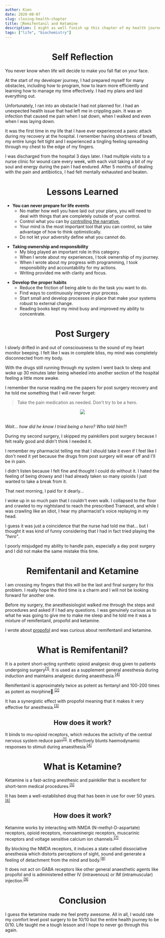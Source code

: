 ```yaml
---
author: Kien
date: 2020-08-07
slug: closing-health-chapter
title: 💉Remifentanil and Ketamine 
description: I might as well finish up this chapter of my health journey and provide an ending story. I was curious what they had given me during my last surgery because I woke up feeling like I was on a floating cloud.
tags: ["life", "biochemistry"]
---
```





# <center> Self Reflection </center>

You never know when life will decide to make you fall flat on your face. 

At the start of my developer journey, I had prepared myself for many obstacles, including how to program, how to learn more efficiently and learning how to manage my time effectively. I had my plans and laid everything out.

Unfortunately, I ran into an obstacle I had not planned for. I had an unexpected health issue that had left me in crippling pain. It was an infection that caused me pain when I sat down, when I walked and even when I was laying down.

It was the first time in my life that I have ever experienced a panic attack during my recovery at the hospital. I remember having shortness of breath, my entire lungs felt tight and I experienced a tingling feeling spreading through my chest to the edge of my fingers.

I was discharged from the hospital 3 days later. I had multiple visits to a nurse clinic for wound care every week, with each visit taking a bit of my soul and energy during the pain I had endured. After 5 months of dealing with the pain and antibiotics, I had felt mentally exhausted and beaten.

# <center>Lessons Learned</center>

<ul style={{listStyleType: `none`}}>
    <li><strong>You can never prepare for life events</strong>
        <ul>
            <li>No matter how well you have laid out your plans, you will need to deal with things that are completely outside of your control.</li>
            <li>Control what you can by <a href="https://www.youtube.com/watch?v=8UvW713WwJA" target="_blank">controlling the narrative.</a></li>
            <li>Your mind is the most important tool that you can control, so take advantage of how to think optimistically.</li>
            <li>Do not let your adversity define what you cannot do.</li>
        </ul>
    </li>
</ul>

<ul style={{listStyleType: `none`}}>
    <li><strong>Taking ownership and responsibility</strong>
        <ul>
            <li>My blog played an important role in this category.</li>
            <li>When I wrote about my experiences, I took ownership of my journey.</li>
            <li>When I wrote about my progress with programming, I took responsibility and accountability for my actions.</li>
            <li>Writing provided me with clarity and focus.</li>
        </ul>
    </li>
</ul>

<ul style={{listStyleType: `none`}}>
    <li><strong>Develop the proper habits</strong>
        <ul>
            <li>Reduce the friction of being able to do the task you want to do.</li>
            <li>Find ways to continuously improve your process.</li>
            <li>Start small and develop processes in place that make your systems robust to external change.</li>
            <li>Reading books kept my mind busy and improved my ability to concentrate.</li>
        </ul>
    </li>
</ul>


# <center>Post Surgery</center>

I slowly drifted in and out of consciousness to the sound of my heart monitor beeping. I felt like I was in complete bliss, my mind was completely disconnected from my body. 

With the drugs still running through my system I went back to sleep and woke up 30 minutes later being wheeled into another section of the hospital feeling a little more awake.

I remember the nurse reading me the papers for post surgery recovery and he told me something that I will never forget:

<blockquote>Take the pain medication as needed. Don't try to be a hero.</blockquote>


<center style={{fontSize: `2rem`}}><img src="https://media1.tenor.com/images/65866ba370141523c412fb6c0dd2de6d/tenor.gif?itemid=4937950"/>
</center>

<p style={{paddingTop: `2rem`, paddingBottom: `2rem`, marginTop: `3rem`, marginBottom: `3rem`,borderTop: `1px dashed`, borderBottom: `1px dashed`, textAlign:`center`}}>
    <p style={{fontSize: `3rem`, marginBottom: `0`}}><Twemoji text="🧠"/></p>
    <br/>
    <i>Wait... how did he know I tried being a hero? Who told him?!</i>
</p>





During my second surgery, I skipped my painkillers post surgery because I felt really good and didn't think I needed it. 

I remember my pharmacist telling me that I should take it even if I feel like I don't need it yet because the drugs from post surgery will wear off and I'll be in pain.

I didn't listen because I felt fine and thought I could do without it. I hated the feeling of being drowsy and I had already taken so many opioids I just wanted to take a break from it.

That next morning, I paid for it dearly...

I woke up in so much pain that I couldn't even walk. I collapsed to the floor and crawled to my nightstand to reach the prescribed Tramacet, and while I was crawling like an idiot, I hear my pharmacist's voice replaying in my head.

I guess it was just a coincidence that the nurse had told me that... but I thought it was kind of funny considering that I had in fact tried playing the <i>"hero"</i>.

I poorly misjudged my ability to handle pain, especially a day post surgery and I did not make the same mistake this time.

# <center>Remifentanil and Ketamine</center>

I am crossing my fingers that this will be the last and final surgery for this problem. I really hope the third time is a charm and I will not be looking forward for another one.

Before my surgery, the anesthesiologist walked me through the steps and procedures and asked if I had any questions. I was genuinely curious as to what he was going to give me to make me sleep and he told me it was a mixture of remifentanil, propofol and ketamine.

I wrote about [propofol](/060-propofol/) and was curious about remifentanil and ketamine.

# <center> What is Remifentanil? </center>
It is a potent short-acting synthetic opioid analgesic drug given to patients undergoing surgery<sup><a href="https://www.drugbank.ca/drugs/DB00899" target="_blank">[1]</a></sup>. It is used as a supplement general anesthesia during induction and maintains analgesic during anaesthesia.<sup><a href="https://tinyurl.com/y2c3zmqt" target="_blank">[4]</a></sup>

Remifentanil is approximately twice as potent as fentanyl and 100-200 times as potent as morphine👀.<sup><a href="https://www.sciencedirect.com/topics/chemistry/remifentanil" target="_blank">[2]</a></sup>

It has a synergistic effect with propofol meaning that it makes it very effective for anesthesia.<sup><a href="https://www.ncbi.nlm.nih.gov/pmc/articles/PMC3022128/" target="_blank">[3]</a></sup>


## <center> How does it work? </center>
It binds to mu-opioid receptors, which reduces the activity of the central nervous system reduce pain<sup><a href="https://www.drugbank.ca/drugs/DB00899" target="_blank">[1]</a></sup>. It effectively blunts haemodynamic responses to stimuli during anaesthesia.<sup><a href="https://tinyurl.com/y2c3zmqt" target="_blank">[4]</a></sup>

# <center>What is Ketamine?</center>

Ketamine is a fast-acting anesthesic and painkiller that is excellent for short-term medical procedures.<sup><a href="https://www.ncbi.nlm.nih.gov/books/NBK470357/" target="_blank">[5]</a></sup>

It has been a well-established drug that has been in use for over 50 years.<sup><a href="https://www.sciencedirect.com/science/article/pii/S2210844014200062" target="_blank">[6]</a></sup>

## <center>How does it work? </center>

Ketamine works by interacting with NMDA (N-methyl-D-aspartate) receptors, opioid receptors, monoaminergic receptors, muscarinic receptors and voltage sensitive calcium ion channels.<sup><a href="https://www.drugbank.ca/drugs/DB01221" target="_blank">[7]</a></sup>

By blocking the NMDA receptors, it induces a state called dissociative anesthesia which distorts perceptions of sight, sound and generate a feeling of detachment from the mind and body.<sup><a href="https://www.ncbi.nlm.nih.gov/books/NBK470357/" target="_blank">[8]</a></sup>


It does not act on GABA receptors like other general anaesthetic agents like propofol and is administered either IV (intravenous) or IM (intramuscular) injection.<sup><a href="https://www.ncbi.nlm.nih.gov/books/NBK470357/" target="_blank">[9]</a></sup>

# <center>Conclusion</center>
I guess the ketamine made me feel pretty awesome. All in all, I would rate my comfort level post surgery to be 10/10 but the entire health journey to be 0/10. Life taught me a tough lesson and I hope to never go through this again.
